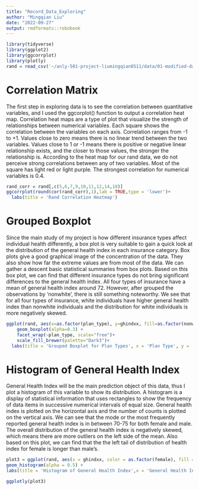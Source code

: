 ```yaml
---
title: "Record_Data_Exploring"
author: "Mingqian Liu"
date: "2022-09-27"
output: rmdformats::robobook
---
```


```r
library(tidyverse)
library(ggplot2)
library(ggcorrplot)
library(plotly)
rand = read_csv('~/anly-501-project-liumingqian0511/data/01-modified-data/rand.csv')
```

# Correlation Matrix
The first step in exploring data is to see the correlation between quantitative variables, and I used the ggcorplot() function to output a correlation heat map. Correlation heat maps are a type of plot that visualize the strength of relationships between numerical variables. Each square shows the correlation between the variables on each axis. Correlation ranges from -1 to +1. Values close to zero means there is no linear trend between the two variables. Values close to 1 or -1 means there is positive or negative linear relationship exists, and the closer to those values, the stronger the relationship is. According to the heat map for our rand data, we do not perceive strong correlations between any of two variables. Most of the square has light red or light purple. The strongest correlation for numerical variables is 0.4.
```r
rand_corr = rand[,c(5,6,7,9,10,11,12,14,18)]
ggcorrplot(round(cor(rand_corr),1),lab = TRUE,type = 'lower')+
  labs(title = 'Rand Correlation Heatmap')
```

# Grouped Boxplot 
Since the main study of my project is how different insurance types affect individual health differently, a box plot is very suitable to gain a quick look at the distribution of the general health index in each insurance category. Box plots give a good graphical image of the concentration of the data. They also show how far the extreme values are from most of the data. We can gather a descent basic statistical summaries from box plots. Based on this box plot, we can find that different insurance types do not bring significant differences to the general health index. All four types of insurance have a mean of general health index around 72. However, after grouped the observations by 'nonwhite', there is still something noteworthy. We see that for all four types of insurance, white individuals have higher general health index than nonwhite individuals and the distribution for white individuals is more negatively skewed.

```r
ggplot(rand, aes(x=as.factor(plan_type), y=ghindxx, fill=as.factor(nonwhite))) + 
    geom_boxplot(alpha=0.3) +
    facet_wrap(~plan_type, scale="free")+
    scale_fill_brewer(palette="Dark3")+
  labs(title = 'Grouped Boxplot for Plan Types', x = 'Plan Type', y = 'General Health Index')


```

# Histogram of General Health Index
General Health Index will be the main prediction object of this data, thus I plot a histogram of this variable to show its distribution. A histogram is a display of statistical information that uses rectangles to show the frequency of data items in successive numerical intervals of equal size. General health index is plotted on the horizontal axis and the number of counts is plotted on the vertical axis. We can see that the mode or the most frequently reported general health index is in between 70-75 for both female and male. The overall distribution of the general health index is negatively skewed, which means there are more outliers on the left side of the mean. Also based on this plot, we can find that the the left tail of distribution of health index for female is longer than male's.
```r
plot3 = ggplot(rand, aes(x = ghindxx, color = as.factor(female), fill = as.factor(female))) +
geom_histogram(alpha = 0.5) +
labs(title = 'Histogram of General Health Index',x = 'General Health Index', y = 'Count')

ggplotly(plot3)
```

